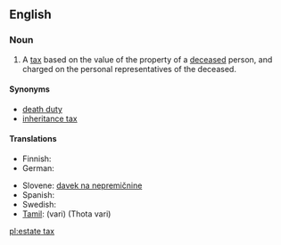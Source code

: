 {{wikipedia}}
==English==

===Noun===
{{en-noun|sg=[[estate]] [[tax]]|es}}

# A [[tax]] based on the value of the property of a [[deceased]] person, and charged on the personal representatives of the deceased.

====Synonyms====
*[[death duty]]
*[[inheritance tax]]

====Translations====
{{top}}
* Finnish: {{t-|fi|perintövero}}
* German: {{t|de|Erbschaftsteuer|f}}
{{mid}}
* Slovene: [[davek na nepremičnine]] {{m}}
* Spanish: {{t-|es|impuesto sucesorio}}
* Swedish: {{t|sv|arvskatt|c}}
* [[Tamil]]: {{t|ta|வரி|xs=Tamil}} (vari) (Thota vari)
{{bottom}}

[[pl:estate tax]]